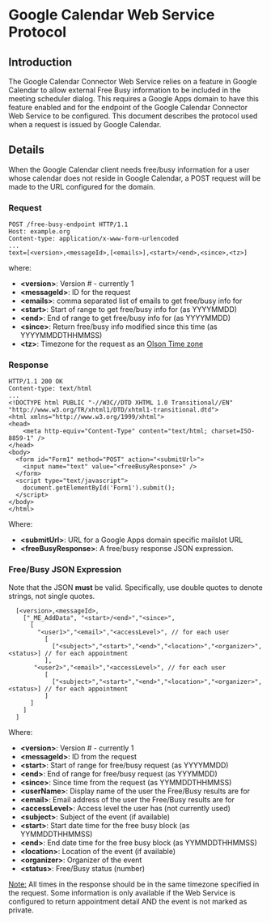 = Google Calendar Web Service Protocol =

== Introduction ==

The Google Calendar Connector Web Service relies on a feature in Google Calendar to allow external Free Busy information to be included in the meeting scheduler dialog. This requires a Google Apps domain to have this feature enabled and for the endpoint of the Google Calendar Connector Web Service to be configured. This document describes the protocol used when a request is issued by Google Calendar.

== Details ==

When the Google Calendar client needs free/busy information for a user whose calendar does not reside in Google Calendar, a POST request will be made to the URL configured for the domain. 

=== Request ===
<pre>
POST /free-busy-endpoint HTTP/1.1
Host: example.org
Content-type: application/x-www-form-urlencoded
...
text=[<version>,<messageId>,[<emails>],<start>/<end>,<since>,<tz>]
</pre>

where:
* '''&lt;version&gt;''': Version # - currently 1
* '''&lt;messageId&gt;''': ID for the request
* '''&lt;emails&gt;''': comma separated list of emails to get free/busy info for
* '''&lt;start&gt;''': Start of range to get free/busy info for (as YYYYMMDD)
* '''&lt;end&gt;''': End of range to get free/busy info for (as YYYYMMDD)
* '''&lt;since&gt;''': Return free/busy info modified since this time (as YYYYMMDDTHHMMSS)
* '''&lt;tz&gt;''': Timezone for the request as an [http://www.twinsun.com/tz/tz-link.htm Olson Time zone]

=== Response ===
<pre>
HTTP/1.1 200 OK
Content-type: text/html
...
<!DOCTYPE html PUBLIC "-//W3C//DTD XHTML 1.0 Transitional//EN" "http://www.w3.org/TR/xhtml1/DTD/xhtml1-transitional.dtd">
<html xmlns="http://www.w3.org/1999/xhtml">
<head>
    <meta http-equiv="Content-Type" content="text/html; charset=ISO-8859-1" />
</head>
<body>
  <form id="Form1" method="POST" action="<submitUrl>">
    <input name="text" value="<freeBusyResponse>" />
  </form>
  <script type="text/javascript">
    document.getElementById('Form1').submit();
  </script>
</body>
</html>
</pre>

Where:
* '''&lt;submitUrl&gt;''': URL for a Google Apps domain specific mailslot URL
* '''&lt;freeBusyResponse&gt;''': A free/busy response JSON expression.
  
=== Free/Busy JSON Expression ===
Note that the JSON '''must''' be valid. Specifically, use double quotes to denote strings, not single quotes.

<pre>
  [<version>,<messageId>,
    ["_ME_AddData", "<start>/<end>","<since>",
      [
        "<user1>","<email>","<accessLevel>", // for each user
          [
            ["<subject>","<start>","<end>","<location>","<organizer>",<status>] // for each appointment
          ],
       "<user2>","<email>","<accessLevel>", // for each user
          [
            ["<subject>","<start>","<end>","<location>","<organizer>",<status>] // for each appointment
          ]
      ]
    ]
  ]
</pre>

Where:
* '''&lt;version&gt;''': Version # - currently 1
* '''&lt;messageId&gt;''': ID from the request
* '''&lt;start&gt;''': Start of range for free/busy request (as YYYYMMDD)
* '''&lt;end&gt;''': End of range for free/busy request (as YYYMMDD)
* '''&lt;since&gt;''': Since time from the request (as YYMMDDTHHMMSS)
* '''&lt;userName&gt;''': Display name of the user the Free/Busy results are for
* '''&lt;email&gt;''': Email address of the user the Free/Busy results are for
* '''&lt;accessLevel&gt;''': Access level the user has (not currently used)
* '''&lt;subject&gt;''': Subject of the event (if available)
* '''&lt;start&gt;''': Start date time for the free busy block (as YYMMDDTHHMMSS) 
* '''&lt;end&gt;''': End date time for the free busy block (as YYMMDDTHHMMSS) 
* '''&lt;location&gt;''': Location of the event (if available)
* '''&lt;organizer&gt;''': Organizer of the event
* '''&lt;status&gt;''': Free/Busy status (number)

<u>Note:</u> All times in the response should be in the same timezone specified in the request. Some information is only available if the Web Service is configured to return appointment detail AND the event is not marked as private.


